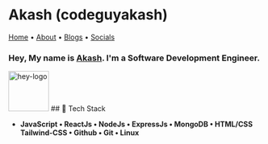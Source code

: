 
# Akash (codeguyakash)
<a href="/" >Home</a> • <a href="/about" >About</a> • <a href="/blogs" >Blogs</a> • <a href="/socials" >Socials</a>

### Hey, My name is <a href="https://twitter.com/codeguyakash" >Akash</a>. I'm a Software Development Engineer.
<img src="https://url.codeguyakash.me/J0onZ3pr4E" height="80" alt="hey-logo"  />
## 🧠 Tech Stack

- **JavaScript • ReactJs • NodeJs • ExpressJs • MongoDB • HTML/CSS  Tailwind-CSS  • Github  • Git • Linux**





